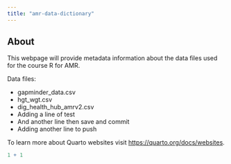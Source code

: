 ```yaml
---
title: "amr-data-dictionary"
---
```


## About

This webpage will provide metadata information about the data files used for the course R for AMR.

Data files:

-   gapminder_data.csv
-   hgt_wgt.csv
-   dig_health_hub_amrv2.csv
-   Adding a line of test
-   And another line then save and commit
-   Adding another line to push

To learn more about Quarto websites visit <https://quarto.org/docs/websites>.

```r
1 + 1
```
